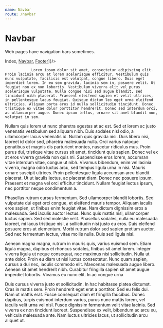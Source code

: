 ```yaml
---
name: Navbar
route: /navbar
---
```



# Navbar

Web pages have navigation bars sometimes.

<PropsTable of={Navbar} />

<Playground>
    <Navbar sticky={true} showLogo={true} title={"Fake Title"}
            links={[<a href="/">Index</a>, <a href="/navbar">Navbar</a>, <a href="/footer">Footer</a>]}/>
            <div>

                Lorem ipsum dolor sit amet, consectetur adipiscing elit. Proin lacinia arcu at lorem scelerisque efficitur. Vestibulum quis nunc vulputate, facilisis est volutpat, congue libero. Duis eget imperdiet lorem. In eu sem gravida, lacinia sem in, posuere velit. Ut feugiat non ex non lobortis. Vestibulum viverra elit vel purus scelerisque vulputate. Nulla congue nisi sed augue blandit, sed tincidunt nibh placerat. Praesent eleifend sapien et velit ultrices, in pellentesque lacus feugiat. Quisque dictum leo eget urna eleifend ultricies. Aliquam porta eros id nulla sollicitudin tincidunt. Donec tristique ex vitae dolor porttitor hendrerit. Donec sed interdum orci, ac ullamcorper augue. Donec ipsum tellus, ornare sit amet blandit non, volutpat in sem.

Nullam quis lorem ut nunc pharetra egestas at ac est. Sed et lorem ac justo venenatis vestibulum sed aliquam nibh. Duis sodales nisl odio, a ullamcorper lacus venenatis id. Nullam quis gravida nisi. Duis libero nisi, laoreet id dolor sed, pharetra malesuada nulla. Orci varius natoque penatibus et magnis dis parturient montes, nascetur ridiculus mus. Proin purus dui, tristique vitae cursus sit amet, tincidunt quis sapien. Donec vel ex at eros viverra gravida non quis mi. Suspendisse eros lorem, accumsan vitae interdum vitae, congue ut nibh. Vivamus bibendum, enim vel lacinia viverra, magna odio luctus arcu, sed tempus ligula urna in nisi. Mauris ornare suscipit ultrices. Proin pellentesque ligula accumsan arcu blandit placerat. Ut ut iaculis lectus, ac placerat diam. Donec nec posuere ipsum. Praesent et magna vel orci efficitur tincidunt. Nullam feugiat lectus ipsum, nec porttitor neque condimentum a.

Phasellus rutrum cursus fermentum. Sed ullamcorper blandit lobortis. Sed vulputate dui eget orci congue, et eleifend mauris tempor. Aliquam iaculis eros sapien, ut finibus enim feugiat vitae. Nam dictum dignissim eros a malesuada. Sed iaculis auctor lectus. Nunc quis mattis nisl, ullamcorper luctus sapien. Sed sed molestie velit. Phasellus sodales, nulla eu malesuada laoreet, mi lacus tristique nisi, a sollicitudin nisi justo eu eros. Duis eleifend posuere eros at elementum. Morbi rutrum dolor sed sapien pretium auctor. Sed nec fermentum lectus, vitae mollis nulla. Duis sed ligula nisi.

Aenean magna magna, rutrum in mauris quis, varius euismod sem. Etiam ligula magna, dapibus et rhoncus sodales, finibus sit amet lorem. Integer viverra ligula ut neque consequat, nec maximus nisi sollicitudin. Nulla ut ante dolor. Proin eu diam ut nisl luctus consectetur. Nunc quam sapien, cursus a dui nec, iaculis commodo elit. Maecenas malesuada augue libero. Aenean sit amet hendrerit nibh. Curabitur fringilla sapien sit amet augue imperdiet lobortis. Vivamus eu nunc elit. In ac congue urna.

Duis cursus viverra justo et sollicitudin. In hac habitasse platea dictumst. Cras in mattis sem. Proin hendrerit eget erat a porttitor. Sed eu felis dui. Nam ut mattis erat. Fusce consequat diam et fringilla faucibus. Donec dapibus, turpis euismod interdum varius, purus nunc mattis lorem, vel iaculis velit urna vel nisl. Fusce dignissim fermentum velit vitae lacinia. Sed viverra ex non tincidunt laoreet. Suspendisse ex velit, bibendum ac arcu eu, vehicula malesuada ante. Nam luctus ultricies lacus, ut sollicitudin arcu aliquet ut.
</div>

</Playground>
